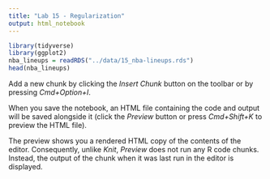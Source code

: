 ```yaml
---
title: "Lab 15 - Regularization"
output: html_notebook
---
```


```r
library(tidyverse)
library(ggplot2)
nba_lineups = readRDS("../data/15_nba-lineups.rds")
head(nba_lineups)
```

Add a new chunk by clicking the *Insert Chunk* button on the toolbar or by pressing *Cmd+Option+I*.

When you save the notebook, an HTML file containing the code and output will be saved alongside it (click the *Preview* button or press *Cmd+Shift+K* to preview the HTML file). 

The preview shows you a rendered HTML copy of the contents of the editor. Consequently, unlike *Knit*, *Preview* does not run any R code chunks. Instead, the output of the chunk when it was last run in the editor is displayed.

